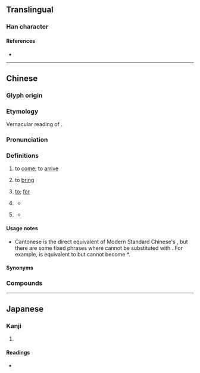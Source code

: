 {{character info}}
==Translingual==

===Han character===
{{Han char|rn=30|rad=口|as=15|sn=18|four=|canj=RHHE|ids=⿰口黎}}

====References====
* {{Han ref|kx=0213.110|dkj=04533|hdz=10700.050|uh=569F|ud=22175}}

----

==Chinese==
{{zh-forms|alt=來,黎,o黎-Internet,蒞-uncommon}}

===Glyph origin===
{{Han compound|口|黎|ls=psc|c1=s|c2=p|t1=mouth|tr2=lai4}}

===Etymology===
Vernacular reading of {{l|zh|來}}.

===Pronunciation===
{{zh-pron
|m=lí
|c=lai4,lei4
|ca=LL-Q9186-Justinrleung-嚟.wav
|cat=v,part
}}

===Definitions===
{{zh-hanzi}}

# {{lb|zh|Cantonese}} to [[come]]; to [[arrive]]
#: {{zh-x|我 想 嚟 探{taam3} 你。|I'd like to '''come''' and visit you.|C}}
# {{lb|zh|Cantonese}} to [[bring]]
#: {{zh-x|嚟 多 一 碗 叉燒 飯。|'''Bring''' me another bowl of rice with barbecue pork.|C}}
# {{lb|zh|Cantonese}} [[to]]; [[for]] {{gl|expresses purpose}}
#: {{zh-x|我 買 咗 啲 雞蛋{daan6-2} 嚟 整 蛋撻{taat1}。|I bought some eggs '''to''' make egg tarts.|C}}
# {{lb|zh|Cantonese}} {{n-g|Used to indicate that an event has just occurred}}
#: {{zh-x|你 睇 完 戲 嚟 呀{aa4}？|Did you '''just''' watch a movie?|C}}
#* {{zh-x|你 去 邊處{cyu3} '''黎'''|Where have you been?|C|ref='''1828''', Robert Morrison, ''Vocabulary of the Canton Dialect'', part III, section I}}
# {{lb|zh|Cantonese}} {{n-g|Used to emphasize that the identity of the subject is the object}}
#: {{zh-x|邊個 嚟 㗎？|Who is this?|C}}
#: {{zh-x|呢 隻 係 狗 嚟 嘅。|This is a dog.|C}}
#: {{zh-x|貓 嚟 㗎。|It's a cat.|C}}
#: {{zh-x|佢 工程師 嚟 㗎。|S/he is an engineer.|C}}
#* {{zh-x|如果 問 我 社工 係 咩 嚟，我 會 覺{gok3}得 好似 一 個「補給站」。|If you ask me what a social worker is, I would think it is like a depot.|C|ref='''2017''', {{lang|zh|小婉婉}}, {{lang|zh|《[https://www.chunghwabook.com.hk/Public/files/upload/9789888488247.pdf P牌社工蝦碌碌：社福界小薯仔嘅讀書＋實習手記]》}}, page 43}}

====Usage notes====
* Cantonese {{lang|zh|嚟}} is the direct equivalent of Modern Standard Chinese's {{zh-l|來}}, but there are some fixed phrases where {{lang|zh|來}} cannot be substituted with {{lang|zh|嚟}}. For example, {{zh-l|出來}} is equivalent to {{zh-l|出嚟}} but {{zh-l|原來如此}} cannot become *{{lang|zh|原嚟如此}}.

====Synonyms====
{{zh-dial|來}}

===Compounds===
{{zh-der|上嚟|亂咁嚟|亂嚟|入嚟|再嚟過|冤枉嚟，瘟疫去|出嚟|出嚟蒲|出嚟行|吊起嚟賣|吊高嚟賣|唔衰攞嚟衰|嚟㗎|嚟嘅|嚟嚟去去|嚟得切|嚟真|嚟講|埋嚟|天跌落嚟當被冚|夾得嚟|定啲嚟|就嚟|後嚟|揸正嚟做|搵得嚟使得去|搵苦嚟辛|攞嚟|攞嚟搞|攞嚟衰|攞苦嚟辛|照咁睇嚟|用嚟|睇嚟|睇嚟湊|起上嚟|總括嚟講|自古以嚟|落嚟|講嚟講去|講嚟講去三幅被|講起上嚟|講起嚟|起嚟|越嚟越|跟住落嚟|辛苦搵嚟自在食|返上嚟|返入嚟|返出嚟|返嚟|返埋嚟|返落嚟|返過嚟|返開嚟|過嚟|遲嚟先走|開嚟}}

----

==Japanese==

===Kanji===
{{ja-kanji|grade=|rs=口15}}

# {{rfdef|ja|sort=口15}}

====Readings====
* {{ja-readings|on=り|kun=}}